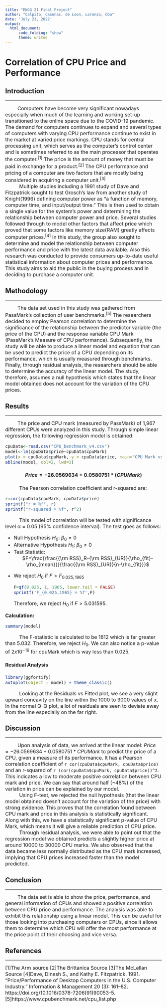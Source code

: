 ```yaml
---
title: "ENGG 21 Final Project"
author: "Calpito, Casenas, de Leon, Lorenzo, Oba"
date: 'July 21, 2022'
output: 
  html_document:
      code_folding: "show"
      theme: united
---
```


# Correlation of CPU Price and Performance

## Introduction

---

|           <font size="3">Computers have become very significant nowadays especially when much of the learning and working set-up transitioned to the online space due to the COVID-19 pandemic. The demand for computers continues to expand and several types of computers with varying CPU performance continue to exist in the market at varied price markings. CPU stands for central processing unit, which serves as the computer's control center and is sometimes referred to as the main processor that operates the computer.$^{[1]}$  The price is the amount of money that must be paid in exchange for a product.$^{[2]}$ The CPU performance and pricing of a computer are two factors that are mostly being considered in acquiring a computer unit.$^{[3]}$
|           Multiple studies including a 1991 study of Dave and Fitzpatrick sought to test Grosch's law from another study of Knight(1996) defining computer power as "a function of memory, computer time, and input/output time." This is then used to obtain a single value for the system's power and determining the relationship between computer power and price. Several studies followed through to model other factors that affect price which proved that some factors like memory size(RAM) greatly affects computer prices.$^{[4]}$ In this study, the group also sought to determine and model the relationship between computer performance and price with the latest data available. Also this research was conducted to provide consumers up-to-date useful statistical information about computer prices and performance. This study aims to aid the public in the buying process and in deciding to purchase a computer unit.
</font>

## Methodology

---

|           <font size="3">The data set used in this study was gathered from PassMark's collection of user benchmarks.$^{[5]}$ The researchers decided to employ Pearson correlation to determine the significance of the relationship between the predictor variable (the price of the CPU) and the response variable CPU Mark (PassMark's Measure of CPU performance). Subsequently, the study will be able to produce a linear model and equation that can be used to predict the price of a CPU depending on its performance, which is usually measured through benchmarks.  Finally, through residual analysis, the researchers should be able to determine the accuracy of the linear model. The study, therefore, assumes a null hypothesis which states that the linear model obtained does not account for the variation of the CPU prices.</font>

## Results

---

|           <font size="3">The price and CPU mark (measured by PassMark) of 1,967 different CPUs were analyzed in this study. Through simple linear regression, the following regression model is obtained:
```r
cpuData<-read.csv("CPU_benchmark_v4.csv")
model<-lm(cpuData$price~cpuData$cpuMark)
plot(x = cpuData$cpuMark, y = cpuData$price, main="CPU Mark vs Price", xlab="cpu mark", ylab="price")
abline(model, col=2, lwd=3)

```
<center>
#### $Price = -26.0569634 + 0.0580751*(CPU Mark)$
</center>
|           The Pearson correlation coefficient and r-squared are: 
```r
r=cor(cpuData$cpuMark, cpuData$price)
sprintf("r = %f", r)
sprintf("r-squared = %f", r^2)

```
|           This model of correlation will be tested with significance level α = 0.05 (95% confidence interval). The test goes as follows:

<ul>
<li>Null Hypothesis $H_0$: $β_0=0$</li>
<li>Alternative Hypothesis $H_1$: $β_0\neq0$</li>
<li>Test Statistic: </li>
<center>$F=\frac{\frac{{\rm RSS}_R-{\rm RSS}_{UR}}{\rho_{fit}-\rho_{mean}}}{\frac{{\rm RSS}_{UR}}{n-\rho_{fit}}}$ </center>
<li> We reject $H_0$ if $F>F_{0.025,1965}$
```r
F=qf(0.025, 1, 1965, lower.tail = FALSE)
sprintf('F_{0.025,1965} = %f',F)
```
Therefore, we reject $H_0$ if $F>5.031595$.</li>
</ul>

**Calculation:**
```r
summary(model)
```
|           The F-statistic is calculated to be 1812 which is far greater than 5.032. Therefore, we reject $H_0$. We can also notice a p-value of $2x10^{-16}$ for cpuMark which is way less than 0.025. 

#### **Residual Analysis**
```r
library(ggfortify)
autoplot(object = model) + theme_classic()
```

|           Looking at the Residuals vs Fitted plot, we see a very slight upward concavity on the line within the 1000 to 3000 values of x. In the normal Q-Q plot, a lot of residuals are seen to deviate away from the line especially on the far right.</font>

## Discussion

---

|           <font size="3">Upon analysis of data, we arrived at the linear model:  $Price = -26.0569634 + 0.0580751*CPU Mark$ to predict the price of a CPU, given a measure of its performance. It has a Pearson correlation coefficient of `r cor(cpuData$cpuMark, cpuData$price)` and an r-squared of `r (cor(cpuData$cpuMark, cpuData$price))^2`. This indicates a low to moderate positive correlation between CPU mark and price. We can say that around half (~48%) of the variation in price can be explained by our model.
|           Using F-test, we rejected the null hypothesis (that the linear model obtained doesn't account for the variation of the price) with strong evidence. This proves that the correlation found between CPU mark and price in this analysis is statistically significant. Along with this, we have a statistically significant p-value of CPU Mark, which means it will give a reliable prediction of CPU price.
|           Through residual analysis, we were able to point out that the regression model we obtained predicts a slightly higher price at around 10000 to 30000 CPU marks. We also observed that the data became less normally distributed as the CPU mark increased, implying that CPU prices increased faster than the model predicted.
</font>

## Conclusion

---

|           <font size="3">The data set is able to show the price, performance, and general information of CPUs and showed a positive correlation between CPU price and performance. The analysis was able to exhibit this relationship using a linear model. This can be useful for those looking into purchasing computers or CPUs, since it allows them to determine which CPU will offer the most performance at the price point of their choosing and vice versa. 
</font>


## References

---

<font size="3">
[1]The Arm source
[2]The Brittanica Source
[3]The McLellan Source
[4]Dave, Dinesh S., and Kathy E. Fitzpatrick. 1991. “Price/Performance of Desktop Computers in the U.S. Computer Industry.” Information & Management 20 (3): 161–82. https://doi.org/10.1016/0378-7206(91)90053-5.
[5]https://www.cpubenchmark.net/cpu_list.php
</font>
